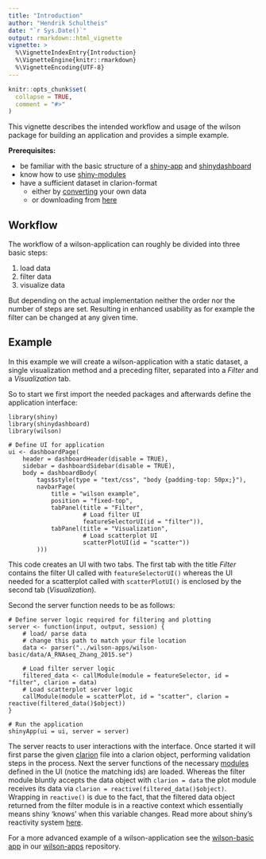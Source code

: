 ---
title: "Introduction"
author: "Hendrik Schultheis"
date: "`r Sys.Date()`"
output: rmarkdown::html_vignette
vignette: >
  %\VignetteIndexEntry{Introduction}
  %\VignetteEngine{knitr::rmarkdown}
  %\VignetteEncoding{UTF-8}
---

```{r setup, include = FALSE}
knitr::opts_chunk$set(
  collapse = TRUE,
  comment = "#>"
)
```

This vignette describes the intended workflow and usage of the wilson package for building an application and provides a simple example.

**Prerequisites:**

* be familiar with the basic structure of a [shiny-app](https://shiny.rstudio.com/articles/basics.html) and [shinydashboard](https://rstudio.github.io/shinydashboard/get_started.html)
* know how to use [shiny-modules](https://shiny.rstudio.com/articles/modules.html#using-modules)
* have a sufficient dataset in clarion-format
  * either by [converting](https://github.molgen.mpg.de/loosolab/wilson-apps/wiki/Local-usage%3AInput-format/) your own data
  * or downloading from [here](https://github.molgen.mpg.de/loosolab/wilson-apps/tree/master/wilson-basic/data/)

## Workflow

The workflow of a wilson-application can roughly be divided into three basic steps:

1. load data
2. filter data
3. visualize data

But depending on the actual implementation neither the order nor the number of steps are set. Resulting in enhanced usability as for example the filter can be changed at any given time.

## Example

In this example we will create a wilson-application with a static dataset, a single visualization method and a preceding filter, separated into a *Filter* and a *Visualization* tab.

So to start we first import the needed packages and afterwards define the application interface:
```
library(shiny)
library(shinydashboard)
library(wilson)

# Define UI for application
ui <- dashboardPage(
    header = dashboardHeader(disable = TRUE),
    sidebar = dashboardSidebar(disable = TRUE),
    body = dashboardBody(
        tags$style(type = "text/css", "body {padding-top: 50px;}"),
        navbarPage(
            title = "wilson example",
            position = "fixed-top",
            tabPanel(title = "Filter",
                     # Load filter UI
                     featureSelectorUI(id = "filter")),
            tabPanel(title = "Visualization",
                     # Load scatterplot UI
                     scatterPlotUI(id = "scatter"))
        )))
```
This code creates an UI with two tabs. The first tab with the title *Filter* contains the filter UI called with `featureSelectorUI()` whereas the UI needed for a scatterplot called with `scatterPlotUI()` is enclosed by the second tab (*Visualization*).

Second the server function needs to be as follows:
```
# Define server logic required for filtering and plotting
server <- function(input, output, session) {
    # load/ parse data
    # change this path to match your file location
    data <- parser("../wilson-apps/wilson-basic/data/A_RNAseq_Zhang_2015.se")
    
    # Load filter server logic
    filtered_data <- callModule(module = featureSelector, id = "filter", clarion = data)
    # Load scatterplot server logic
    callModule(module = scatterPlot, id = "scatter", clarion = reactive(filtered_data()$object))
}

# Run the application 
shinyApp(ui = ui, server = server)
```
The server reacts to user interactions with the interface. Once started it will first parse the given [clarion](https://github.molgen.mpg.de/loosolab/wilson-apps/wiki/Local-usage%3AInput-format) file into a clarion object, performing validation steps in the process. Next the server functions of the necessary [modules](https://shiny.rstudio.com/articles/modules.html) defined in the UI (notice the matching ids) are loaded. Whereas the filter module bluntly accepts the data object with `clarion = data` the plot module receives its data via `clarion = reactive(filtered_data()$object)`. Wrapping in `reactive()` is due to the fact, that the filtered data object returned from the filter module is in a reactive context which essentially means shiny 'knows' when this variable changes. Read more about shiny's reactivity system [here](https://shiny.rstudio.com/articles/reactivity-overview.html).

For a more advanced example of a wilson-application see the [wilson-basic app](https://github.molgen.mpg.de/loosolab/wilson-apps/blob/master/wilson-basic/app.R) in our [wilson-apps](https://github.molgen.mpg.de/loosolab/wilson-apps/) repository.
